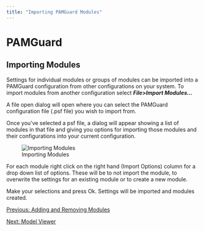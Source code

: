 ```yaml
---
title: "Importing PAMGuard Modules"
---
```

PAMGuard
========

Importing Modules
-----------------

  

Settings for individual modules or groups of modules can be imported into a PAMGuard configuration from other configurations on your system. To import modules from another configuration select **_File>Import Modules..._**

A file open dialog will open where you can select the PAMGuard configuration file (.psf file) you wish to import from.

Once you've selected a psf file, a dialog will appear showing a list of modules in that file and giving you options for importing those modules and their configurations into your current configuration.

![Importing Modules](images/SettingsImport.png)

For each module right click on the right hand (Import Options) column for a drop down list of options. These will be to not import the module, to overwrite the settings for an existing module or to create a new module.

Make your selections and press Ok. Settings will be imported and modules created.

  
  

[Previous: Adding and Removing Modules](addingRemovingPlugins.html)

[Next: Model Viewer](modelViewer.html)
